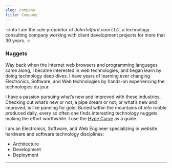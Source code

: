 ```yaml
---
slug: company
title: Company
---
```


:::info
I am the sole proprietor of _JohnTelford.com LLC_, a technology consulting company working with client development projects for more that 30 years.
:::

### Nuggets

Way back when the Internet web browsers and programming languages came along, I became interested in web technologies, and began learn by doing technology deep dives. I have years of learning ever changing Electronics, Software, and Web technologies by hands-on experiencing the technologies du jour.

I have a passion pursuing what’s new and improved with these industries. Checking out what’s new or not, a pipe dream or not, or what’s new and improved, is like panning for gold. Buried within the mountains of info rubble produced daily, every so often one finds interesting technology nuggets making the effort worthwhile. I use the 
 [Hype Curve](/blog/hypecurve) as a guide.

I am an Electronics, Software, and Web Engineer specializing in website hardware and software technology disciplines:

- Architecture
- Development
- Deployment

---
